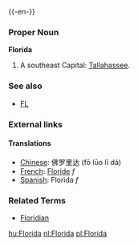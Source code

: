 {{wikipedia}}
{{-en-}}

===Proper Noun===
'''Florida'''
#A southeast {{USstate}}  Capital: [[Tallahassee]].
===See also===
*[[FL]]
===External links===
{{pedialite}}

====Translations====
*[[Chinese]]: 佛罗里达 (f&#333; l&#363;o lĭ dá)
*[[French]]: [[Floride]] ''f''
*[[Spanish]]:  Florida ''f''

===Related Terms===
*[[Floridian]]

[[hu:Florida]]
[[nl:Florida]]
[[pl:Florida]]